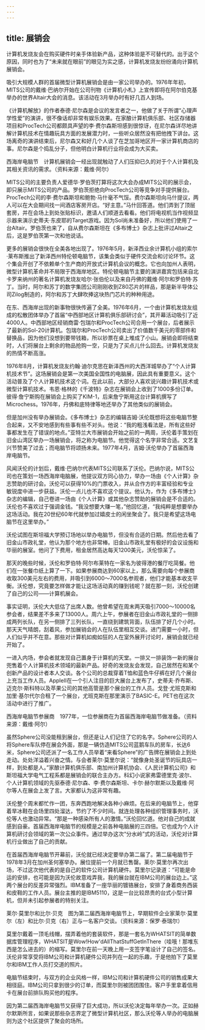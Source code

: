 ```yaml
---
---
---
```

title: 展销会
---




计算机发烧友会在购买硬件时亲手体验新产品，这种体验是不可替代的。出于这个原因，同时也为了“未来就在眼前”的眼见为实之感，计算机发烧友纷纷涌向计算机展销会。

吸引大规模人群的首届微型计算机展销会是由一家公司举办的。1976年年初，MITS公司的戴维·巴纳尔开始在公司刊物《计算机小札》上宣传即将在阿尔伯克基举办的世界Altair大会的消息。该活动在3月举办时有好几百人到场。

《计算机解放》的作者泰德·尼尔森是会议的发言者之一，他做了关于所谓“心理声学性爱”的演讲，很不像话却非常有娱乐效果。在家酿计算机俱乐部、社区存储器项目和ProcTech公司都颇具声望的李·费尔森斯坦感到很惊讶，在尼尔森详尽地讲解计算机技术在情趣玩具方面的发展潜力时，一些听众居然没有把他拽下讲台。这场离奇的演讲结束后，尼尔森又和好几个人谈了在芝加哥地区开一家计算机商店的事。尼尔森是个捣乱分子，但他明白计算机行业将会成为大买卖。



西海岸电脑节　计算机展销会一经出现就触动了人们压抑已久的对于个人计算机及其相关资讯的需求。（资料来源：戴维·阿尔）

MITS公司的主要负责人爱德华·罗伯茨打算将这次大会办成MITS公司的展示会，即只展示MITS公司的产品。罗伯茨拒绝向ProcTech公司等竞争对手提供展台。ProcTech公司的李·费尔森斯坦和鲍勃·马什毫不气馁。费尔森斯坦向马什提议，两人可以在大会期间找一间酒店客房开店。“好主意。”马什回答道。他们弄到了顶层套房，并在会场上到处张贴标识，邀请人们顺道去看看。他们将电视机当作视频显示器来演示史蒂夫·东皮耶的Target游戏。因为Sol尚未准备好，所以他们使用了一台Altair。罗伯茨也来了，自从费尔森斯坦在《多布博士》杂志上批评过Altair之后，这是罗伯茨第一次和他说话。

更多的展销会很快在全美各地出现了。1976年5月，新泽西业余计算机小组的索尔·莱布斯推出了新泽西州特伦顿电脑节，该集会类似于硬件交流会和讨论环节。这个集会开创了不依赖单个生产商的开放式计算机会议的概念。它也向加州人表明，微型计算机革命并不局限于西海岸地区。特伦顿电脑节主要的演讲嘉宾包括来自北卡罗来纳州的著名计算机发烧友哈尔·张伯伦以及来自丹佛的戴维·阿尔和罗伯特·苏丁。当时，阿尔和苏丁的数字集团公司刚刚收到Z80芯片的样品，那是新半导体公司Zilog制造的，阿尔和苏丁大肆吹捧这块热门芯片的种种用途。

在东、西海岸出现的新事物很快传遍了全美。1976年6月，一个由计算机发烧友组成的松散团体举办了首届“中西部地区计算机俱乐部研讨会”，其开幕活动吸引了近4000人。中西部地区经销商雷·包瑞尔和ProcTech公司合用一个展台，后者展示了最新的Sol-20计算机。包瑞尔和ProcTech公司卖出了价值数千美元的零部件和替换品，因为他们没想到要带钱箱，所以钞票在桌上堆成了小山。展销会即将结束时，人们将展台上剩余的物品抢购一空，只是为了买点儿什么回去。计算机发烧友的热情不断高涨。

1976年8月，计算机发烧友约翰·迪尔克思在新泽西州的大西洋城举办了“个人计算机技术节”。这场展销会是第一次美国全国性的电脑展，因此具有重要意义。这个活动普及了个人计算机技术这个词。在此以前，大部分人喜欢说兴趣计算机技术或微型计算机技术。韦恩·格林的《千波特》杂志在展销会上收到了1000多份订单。彼得·詹宁斯购在展销会上购买了KIM-1，后来詹宁斯用这台计算机撰写了Microchess。1976年，丹佛和底特律等地还举办了其他类似的展销会。

但是加州没有举办展销会。《多布博士》杂志的编辑吉姆·沃伦既想将这些电脑节整合起来，又不安地感到有些事有些不对头。他说：“我的粗浅看法是，所有这些好事都发生在了错误的地点。”亚特兰大市展销会开始之前的一两周，沃伦着手策划在旧金山湾区举办一场展销会，将之称为电脑节。他觉得这个名字非常合适。文艺复兴节赞美了过去；而电脑节将颂扬未来。1977年4月，吉姆·沃伦举办了首届西海岸电脑节。

风闻沃伦的计划后，戴维·巴纳尔代表MITS公司联系了沃伦。巴纳尔说，MITS公司也在策划一场西海岸电脑展，他提议双方同心协力，举办一场由《个人计算》杂志赞助的研讨会。沃伦可以获得10%的门票收入，并从合作方的丰富经验和专业敏锐度中进一步获益。沃伦一点儿也不喜欢这个提议。他认为，作为《多布博士》杂志的编辑，自己卷进一场由《个人计算》或其他杂志赞助的展销会是不合适的。沃伦也不喜欢过于强调金钱。“我没想要大赚一笔，”他回忆道，“我纯粹是想要举办这场活动。我在20世纪60年代就参加过嬉皮士的闲坐聚会了。我只是希望这场电脑节在这里举办。”

沃伦试图在斯坦福大学预订场地以举办电脑节，但没有合适的日期。然后他去看了旧金山市政礼堂，他认为那个地方也非常棒。旧金山市政礼堂有极好的会议设施和华丽的展室。他问了下费用，租金居然高达每天1200美元，沃伦惊呆了。

那天的晚些时候，沃伦和罗伯特·阿尔布莱特在一家名为彼得港的餐厅吃简餐。他们在一张餐巾纸上算了一下。如果参展商达到60家以上，那么需要向每个参展商收取300美元左右的费用，并吸引到6000～7000名参观者，他们才能基本收支平衡。沃伦想，究竟要怎样做才能让这场活动真的赚到钱呢？就在那一刻，沃伦创建了自己的公司——计算机展会。

事实证明，沃伦大大低估了出席人数。他曾希望在周末两天吸引7000～10000名参会者，结果差不多来了13000人。周六上午，参展者在旧金山市政礼堂的一侧排成两列长队，在另一侧排了三列长队，一直绕到建筑背面，队伍排了好几个小时。那天天气晴朗，刮着风，参加展销会的人在队伍里相互交谈。进门需要一小时，但人们似乎并不在意。那些对计算机如痴如狂的人在室外展开讨论时，展销会就已经开始了。

一进入内场，参会者就发现自己置身于计算机的天堂。一排又一排装饰一新的展台兜售着个人计算机技术领域的最新产品。好奇的发烧友会发现，自己居然在和某个创新产品的设计者本人交谈。各个公司的总裁穿着T恤和蓝色牛仔裤在好几个展台上充当工作人员。AppleII在一个引人注目的巨大展台上发布了，史蒂夫·乔布斯、迈克尔·斯科特以及苹果公司的其他高管是那个展台的工作人员。戈登·尤班克斯和加里·基尔代尔合租了一个展台，尤班克斯在那里演示了BASIC-E。PET也在这次活动中进行了推广。



西海岸电脑节参展商　1977年，一位参展商在为首届西海岸电脑节做准备。（资料来源：戴维·阿尔）

虽然Sphere公司没能租到展台，但还是让人们记住了它的名字。Sphere公司的人将Sphere车队停在展会外面，那是一辆仿造MITS公司蓝鹅车队的房车，长达6米，Sphere公司还派了一名工作人员举着“来看Sphere”的广告牌在展销会上到处走动。处处洋溢着兴奋之情。与会者莱尔·莫里尔说：“就像身处圣诞节的玩具店一样，到处都是人。”家酿计算机俱乐部、南加州计算机协会、《人民计算机公司》和斯坦福大学电气工程系都是展销会的联合主办方。科幻小说家弗雷德里克·波尔、个人计算机领域的先驱泰德·尼尔森、李·费尔森斯坦、卡尔·赫尔默斯以及戴维·阿尔等人在展会上发了言。大家都认为这非常有趣。

沃伦整个周末都忙作一团，东奔西跑地解决各种小麻烦。在后来的电脑节上，他穿着旱冰鞋在会场里四处溜达，节约了不少时间。就连处理各种组织管理事务时，沃伦等人也激动异常。“那是一种感染所有人的激情。”沃伦回忆道。他对自己的成就感到自豪。首届西海岸电脑节的规模是之前各种电脑展的三四倍。它也成为个人计算机研讨会领域的第一次公众事件。通过举办这次“分水岭”式的活动，沃伦对计算机行业做出了自己的贡献。

在首届西海岸电脑节开幕前，沃伦就已经决定要举办第二届了。第二届电脑节于1978年3月在加州圣何塞举办。展位提前一个月就已售罄。莱尔·莫里尔再次出场，不过这次他代表的是自己的软件公司计算机硬件。莫里尔记录道：“可能是命运的安排，也可能是因为沃伦故意戏弄我，我的展台就在IBM公司的展台边上。”这两个展台的反差异常强烈。IBM准备了一座华丽的镀铬展台，安排了身着商务西装和皮鞋的工作人员。展台主推的是IBM5110，这是一台比较昂贵的台式小型计算机，但并未引起参展者的特别关注。



莱尔·莫里尔和比尔·贝克　图为第二届西海岸电脑节上，早期软件企业家莱尔·莫里尔（左）和比尔·贝克（右）正与一名客户交谈。（资料来源：保罗·泰瑞尔）

莫里尔戴着一顶毛线帽，摆弄着他的套装软件，那是一套名为WHATSIT的简单数据库管理程序，WHATSIT是Wow!How'dAllThatStuffGetInThere（哇哦！那堆东西是怎么进去的）的缩写。莫里尔在前一天晚上用一支签字笔设计了自己的签名。沃伦非常享受将IBM公司和计算机硬件公司并列在一起的乐趣，于是他拍下了莫里尔和IBM工作人员打交道的照片。

电脑节结束时，与双方的企业风格一样，IBM公司和计算机硬件公司的销售成果大相径庭。IBM公司只拿到很少的订单，而莫里尔则被团团围住。客户手里拿着信用卡在展台前排队购买他的程序。

因为第二届西海岸电脑节又获得了巨大成功，所以沃伦决定每年举办一次。正如赫尔默斯所言，如果说那些杂志界定了微型计算机社区，那么沃伦等人举办的电脑展则为这个社区提供了聚会的场所。